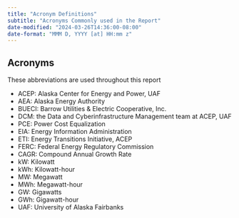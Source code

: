 ```yaml
---
title: "Acronym Definitions"
subtitle: "Acronyms Commonly used in the Report"
date-modified: "2024-03-26T14:36:00-08:00"
date-format: "MMM D, YYYY [at] HH:mm z"
---
```


## Acronyms

These abbreviations are used throughout this report

- ACEP:  Alaska Center for Energy and Power, UAF
- AEA:   Alaska Energy Authority
- BUECI: Barrow Utilities & Electric Cooperative, Inc.
- DCM:  the Data and Cyberinfrastructure Management team at ACEP, UAF
- PCE:  Power Cost Equalization
- EIA:  Energy Information Administration
- ETI:  Energy Transitions Initiative, ACEP
- FERC: Federal Energy Regulatory Commission
- CAGR: Compound Annual Growth Rate
- kW:  Kilowatt
- kWh: Kilowatt-hour
- MW:  Megawatt
- MWh: Megawatt-hour
- GW:  Gigawatts
- GWh: Gigawatt-hour
- UAF: University of Alaska Fairbanks